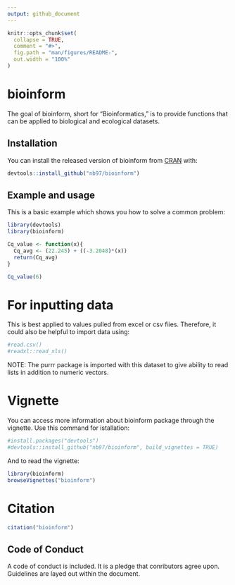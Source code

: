```yaml
---
output: github_document
---
```


<!-- README.md is generated from README.Rmd. Please edit that file -->

```r
knitr::opts_chunk$set(
  collapse = TRUE,
  comment = "#>",
  fig.path = "man/figures/README-",
  out.width = "100%"
)
```

# bioinform

<!-- badges: start -->
<!-- badges: end -->

The goal of bioinform, short for "Bioinformatics," is to provide functions that can be applied to biological and ecological datasets. 

## Installation

You can install the released version of bioinform from [CRAN](https://CRAN.R-project.org) with:

``` r
devtools::install_github("nb97/bioinform")
```

## Example and usage

This is a basic example which shows you how to solve a common problem:

```r
library(devtools)
library(bioinform)

Cq_value <- function(x){
  Cq_avg <- (22.245) + ((-3.2048)*(x))
  return(Cq_avg)
}

Cq_value(6)
```

# For inputting data
This is best applied to values pulled from excel or csv fiies. Therefore, it could also be helpful to import data using:
```r
#read.csv()
#readxl::read_xls()
```
NOTE: The purrr package is imported with this dataset to give ability to read lists in addition to numeric vectors. 

# Vignette 
You can access more information about bioinform package through the vignette. Use this command for istallation:
```r
#install.packages("devtools")
#devtools::install_github("nb97/bioinform", build_vignettes = TRUE)
```

And to read the vignette:
```r
library(bioinform)
browseVignettes("bioinform")
```


# Citation 
```r
citation("bioinform")
```
## Code of Conduct
A code of conduct is included. It is a pledge that conributors agree upon. Guidelines are layed out within the document. 
